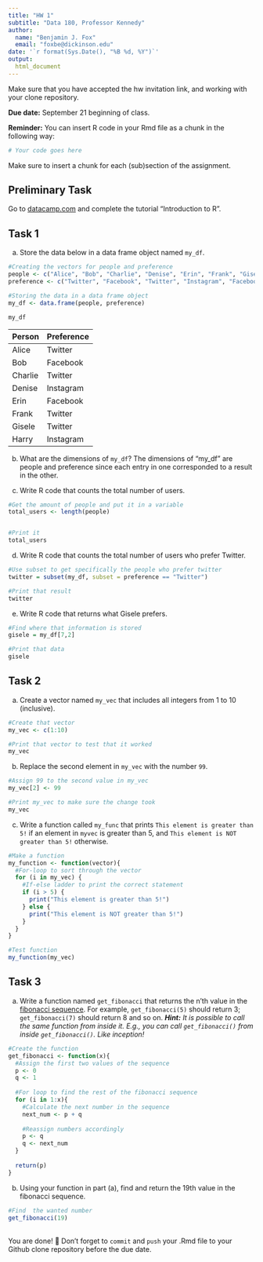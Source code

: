 ```yaml
---
title: "HW 1"
subtitle: "Data 180, Professor Kennedy"
author: 
  name: "Benjamin J. Fox"
  email: "foxbe@dickinson.edu"
date: '`r format(Sys.Date(), "%B %d, %Y")`'
output: 
  html_document
---
```

Make sure that you have accepted the hw invitation link, and working with your clone repository.

**Due date:** September 21 beginning of class.

**Reminder:** You can insert R code in your Rmd file as a chunk in the following way:
```r
# Your code goes here
```
Make sure to insert a chunk for each (sub)section of the assignment.

## Preliminary Task
Go to [datacamp.com](https://datacamp.com) and complete the tutorial "Introduction to R".


## Task 1
a) Store the data below in a data frame object named `my_df`.
```r
#Creating the vectors for people and preference
people <- c("Alice", "Bob", "Charlie", "Denise", "Erin", "Frank", "Gisele", "Harry")
preference <- c("Twitter", "Facebook", "Twitter", "Instagram", "Facebook", "Twitter", "Twitter", "Instagram")

#Storing the data in a data frame object
my_df <- data.frame(people, preference)

my_df
```

|Person | Preference|
|:------|:----------|
|Alice | Twitter |
| Bob | Facebook |
| Charlie | Twitter |
| Denise | Instagram |
| Erin | Facebook |
| Frank | Twitter |
| Gisele | Twitter |
| Harry | Instagram |

b) What are the dimensions of `my_df`?
The dimensions of "my_df" are people and preference since each entry in one corresponded to a result in the other.

c) Write R code that counts the total number of users.
```r
#Get the amount of people and put it in a variable
total_users <- length(people)


#Print it
total_users
```
d) Write R code that counts the total number of users who prefer Twitter.
```r
#Use subset to get specifically the people who prefer twitter
twitter = subset(my_df, subset = preference == "Twitter")

#Print that result
twitter
```
e) Write R code that returns what Gisele prefers.
```r
#Find where that information is stored
gisele = my_df[7,2]

#Print that data
gisele
```

## Task 2
a) Create a vector named `my_vec` that includes all integers from 1 to 10 (inclusive).
```r
#Create that vector
my_vec <- c(1:10)

#Print that vector to test that it worked
my_vec
```
b) Replace the second element in `my_vec` with the number `99`.
```r
#Assign 99 to the second value in my_vec
my_vec[2] <- 99

#Print my_vec to make sure the change took
my_vec
```

c) Write a function called `my_func` that prints `This element is greater than 5!` if an element in `myvec` is greater than 5, and `This element is NOT greater than 5!` otherwise.
```r
#Make a function
my_function <- function(vector){
  #For-loop to sort through the vector
  for (i in my_vec) {
    #If-else ladder to print the correct statement
    if (i > 5) {
      print("This element is greater than 5!")
    } else {
      print("This element is NOT greater than 5!")
    }
  }
}

#Test function
my_function(my_vec)
```

## Task 3
a. Write a function named `get_fibonacci` that returns the n'th value in the [fibonacci sequence](https://www.mathsisfun.com/numbers/fibonacci-sequence.html). For example, `get_fibonacci(5)` should return 3; `get_fibonacci(7)` should return 8 and so on. ***Hint:** It is possible to call the same function from inside it. E.g., you can call `get_fibonacci()` from inside `get_fibonacci()`. Like inception!*
```r
#Create the function
get_fibonacci <- function(x){
  #Assign the first two values of the sequence
  p <- 0
  q <- 1
  
  #For loop to find the rest of the fibonacci sequence
  for (i in 1:x){
    #Calculate the next number in the sequence
    next_num <- p + q
    
    #Reassign numbers accordingly
    p <- q
    q <- next_num
  }
  
  return(p)
}
```

b. Using your function in part (a), find and return the 19th value in the fibonacci sequence.
```r
#Find  the wanted number
get_fibonacci(19)

```

<br>
You are done! 🏁 Don't forget to `commit` and `push` your .Rmd file to your Github clone repository before the due date.
<br>

